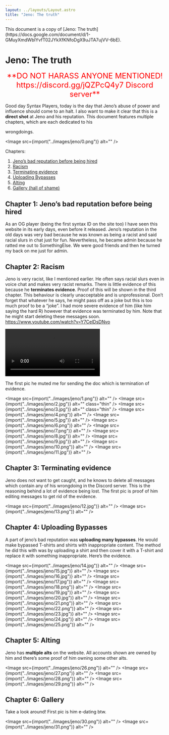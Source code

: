 ```yaml
---
layout: ../layouts/Layout.astro
title: "Jeno: The truth"
---
```



<div class="notification">
	This document is a copy of [Jeno: The
	truth](https://docs.google.com/document/d/1-GMuyXmdWblYvfT02JYkXfKNfoDgX9uJTA7ujVV-6bE).
</div>

<Styles>

# Jeno: The truth

<div style="text-align:center;font-size:1.5rem;color:red">
	**DO NOT HARASS ANYONE MENTIONED! https://discord.gg/jQZPcQ4y7 Discord
	server**
</div>

Good day Syntax Players, today is the day that Jeno’s abuse of power and influence should come to an halt. I also want to make it clear that this is a **direct shot** at Jeno and his reputation. This document features multiple chapters, which are each dedicated to his

wrongdoings.

<Image src={import("../images/jeno/0.png")} alt="" />

Chapters:

1. [Jeno’s bad reputation before being hired](#chapter-1-jenos-bad-reputation-before-being-hired)
2. [Racism](#chapter-2-racism)
3. [Terminating evidence](#chapter-3-terminating-evidence)
4. [Uploading Bypasses](#chapter-4-uploading-bypasses)
5. [Alting](#chapter-5-alting)
6. [Gallery (hall of shame)](#chapter-6-gallery)

## Chapter 1: Jeno’s bad reputation before being hired

As an OG player (being the first syntax ID on the site too) I have seen this website in its early days, even before it released. Jeno’s reputation in the old days was very bad because he was known as being a racist and said racial slurs in chat just for fun. Nevertheless, he became admin because he ratted me out to SomethingElse. We were good friends and then he turned my back on me just for admin.

## Chapter 2: Racism

Jeno is very racist, like I mentioned earlier. He often says racial slurs even in voice chat and makes very racist remarks. There is little evidence of this because he **terminates evidence**. Proof of this will be shown in the third chapter. This behaviour is clearly unacceptable and is unprofessional. Don’t forget that whatever he says, he might pass off as a joke but this is too much proof to be a “joke”. I had more severe evidence of him (like him saying the hard R) however that evidence was terminated by him. Note that he might start deleting these messages soon.  
https://www.youtube.com/watch?v=Y7CelDsDNvo

<video controls>
	<source
		src="/videos/jeno/prove it that it wasn't you jeno.mkv"
		type="video/mkv"
	/>
	<source
		src="/videos/jeno/prove it that it wasn't you jeno.mp4"
		type="video/mp4"
	/>
	The &lt;video&gt; element is not supported by your browser.
</video>

The first pic he muted me for sending the doc which is termination of evidence.

<Image src={import("../images/jeno/1.png")} alt="" />
<Image src={import("../images/jeno/2.jpg")} alt="" class="thin" />
<Image src={import("../images/jeno/3.jpg")} alt="" class="thin" />
<Image src={import("../images/jeno/4.png")} alt="" />
<Image src={import("../images/jeno/5.jpg")} alt="" />
<Image src={import("../images/jeno/6.png")} alt="" />
<Image src={import("../images/jeno/7.png")} alt="" />
<Image src={import("../images/jeno/8.jpg")} alt="" />
<Image src={import("../images/jeno/9.jpg")} alt="" />
<Image src={import("../images/jeno/10.png")} alt="" />
<Image src={import("../images/jeno/11.jpg")} alt="" />

## Chapter 3: Terminating evidence

Jeno does not want to get caught, and he knows to delete all messages which contain any of his wrongdoing in the Discord server. This is the reasoning behind a lot of evidence being lost. The first pic is proof of him editing messages to get rid of the evidence.

<Image src={import("../images/jeno/12.jpg")} alt="" />
<Image src={import("../images/jeno/13.png")} alt="" />

## Chapter 4: Uploading Bypasses

A part of jeno’s bad reputation was **uploading many bypasses**. He would make bypassed T-shirts and shirts with inappropriate content. The method he did this with was by uploading a shirt and then cover it with a T-shirt and replace it with something inappropriate. Here’s the evidence.

<Image src={import("../images/jeno/14.jpg")} alt="" />
<Image src={import("../images/jeno/15.jpg")} alt="" />
<Image src={import("../images/jeno/16.jpg")} alt="" />
<Image src={import("../images/jeno/17.jpg")} alt="" />
<Image src={import("../images/jeno/18.png")} alt="" />
<Image src={import("../images/jeno/19.jpg")} alt="" />
<Image src={import("../images/jeno/20.jpg")} alt="" />
<Image src={import("../images/jeno/21.png")} alt="" />
<Image src={import("../images/jeno/22.png")} alt="" />
<Image src={import("../images/jeno/23.jpg")} alt="" />
<Image src={import("../images/jeno/24.jpg")} alt="" />
<Image src={import("../images/jeno/25.png")} alt="" />

## Chapter 5: Alting

Jeno has **multiple alts** on the website. All accounts shown are owned by him and there’s some proof of him owning some other alts.

<Image src={import("../images/jeno/26.png")} alt="" />
<Image src={import("../images/jeno/27.png")} alt="" />
<Image src={import("../images/jeno/28.png")} alt="" />
<Image src={import("../images/jeno/29.png")} alt="" />

## Chapter 6: Gallery

Take a look around! First pic is him e-dating btw.

<Image src={import("../images/jeno/30.png")} alt="" />
<Image src={import("../images/jeno/31.png")} alt="" />

</Styles>
